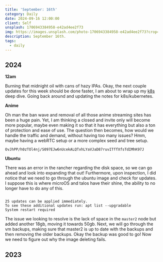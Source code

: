```yaml
---
title: 'September: 16th'
category: Daily
date: 2024-09-16 12:00:00
client: Self
unsplash: 1706943384958-e42ad4ee2f73
img: https://images.unsplash.com/photo-1706943384958-e42ad4ee2f73?crop=entropy&cs=srgb&fm=jpg&ixid=MnwzNjM5Nzd8MHwxfHJhbmRvbXx8fHx8fHx8fDE2ODE3NDg2ODY&ixlib=rb-4.0.3&q=85
description: September 16th. 
tags:
  - daily
---
```



## 2024

**12am**

Burning that midnight oil with cans of hazy IPAs.
Okay, the next couple updates for this week should be done faster, I am about to wrap up my [k8s](https://kbve.com/application/kubernetes/) deep dive. 
Going back around and updating the notes for k8s/kubernetes.

**Anime**

Oh man the ban wave and removal of all those anime streaming sites has been a huge pain.
Yet, I am thinking a closed and invite only will become more popular, maybe even making it so that it has everything but also a ton of protection and ease of use.
The question then becomes, how would we handle the traffic and demand, without having too many issues?
Hmm, maybe having a webRTC setup or a more complex seed and tree setup.

`OvJhPP/h0zTOl4nj/S097EJw6nUcekALQTxhLYaVJaD87ruvITffXfsTdIMhK97J` 

**Ubuntu**

There was an error in the rancher regarding the disk space, so we can go ahead and look into expanding that out!
Furthermore, upon inspection, I did notice that we need to go through the ubuntu image and check for updates.
I suppose this is where microOS and talos have their shine, the ability to no longer have to do any of this.

```

25 updates can be applied immediately.
To see these additional updates run: apt list --upgradable
System restart required

```

The issue we looking to resolve is the lack of space in the `master2` node but added another 18gb, moving it towards 50gb.
Next, we will go through the vm backups, making sure that master2 is up to date with the backups and then removing the older backups.
Okay the backup was good to go!
Now we need to figure out why the image deleting fails.

## 2023